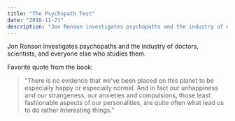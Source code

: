 ```yaml
---
title: "The Psychopath Test"
date: "2018-11-21"
description: "Jon Ronson investigates psychopaths and the industry of doctors, scientists, and everyone else who studies them."
---
```


Jon Ronson investigates psychopaths and the industry of doctors, scientists, and everyone else who studies them.

Favorite quote from the book:

> “There is no evidence that we've been placed on this planet to be especially happy or especially normal. And in fact our unhappiness and our strangeness, our anxieties and compulsions, those least fashionable aspects of our personalities, are quite often what lead us to do rather interesting things.”

